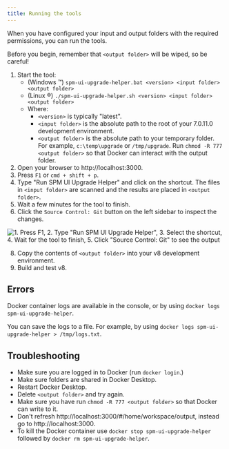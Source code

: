 ```yaml
---
title: Running the tools
---
```


When you have configured your input and output folders with the required permissions, you can run the tools.

Before you begin, remember that `<output folder>` will be wiped, so be careful!

1. Start the tool:
    - (Windows ™️) `spm-ui-upgrade-helper.bat <version> <input folder> <output folder>` 
    - (Linux ®️) `./spm-ui-upgrade-helper.sh <version> <input folder> <output folder>` 
    - Where:
        - `<version>` is typically "latest".
        - `<input folder>` is the absolute path to the root of your 7.0.11.0 development environment.
        - `<output folder>` is the absolute path to your temporary folder. For example, `c:\temp\upgrade` or `/tmp/upgrade`. Run `chmod -R 777 <output folder>`           so that Docker can interact with the output folder.
2. Open your browser to http://localhost:3000.
3. Press `F1` or `cmd + shift + p`.
4. Type "Run SPM UI Upgrade Helper" and click on the shortcut. The files in `<input folder>` are scanned and the results are placed in `<output folder>`.
5. Wait a few minutes for the tool to finish.
6. Click the `Source Control: Git` button on the left sidebar to inspect the changes.

![1. Press F1, 2. Type "Run SPM UI Upgrade Helper", 3. Select the shortcut, 4. Wait for the tool to finish, 5. Click "Source Control: Git" to see the output](../../images/upgrade-helper.gif "Running the UI Upgrade Helper tool")

8. Copy the contents of `<output folder>` into your v8 development environment.
9. Build and test v8.

## Errors

Docker container logs are available in the console, or by using `docker logs spm-ui-upgrade-helper`.

You can save the logs to a file. For example, by using `docker logs spm-ui-upgrade-helper > /tmp/logs.txt`.

## Troubleshooting

- Make sure you are logged in to Docker (run `docker login`.)
- Make sure folders are shared in Docker Desktop.
- Restart Docker Desktop.
- Delete `<output folder>` and try again.
- Make sure you have run `chmod -R 777 <output folder>` so that Docker can write to it.
- Don't refresh http://localhost:3000/#/home/workspace/output, instead go to http://localhost:3000.
- To kill the Docker container use `docker stop spm-ui-upgrade-helper` followed by `docker rm spm-ui-upgrade-helper`.
